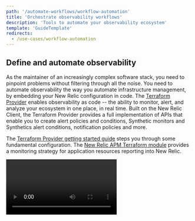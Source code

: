 ```yaml
---
path: '/automate-workflows/workflow-automation'
title: 'Orchestrate observability workflows'
description: 'Tools to automate your observability ecosystem'
template: 'GuideTemplate'
redirects:
  - /use-cases/workflow-automation
---
```


## Define and automate observability

As the maintainer of an increasingly complex software stack, you need to
pinpoint problems without filtering through all the noise. You need to automate
observability the way you automate infrastructure management, by embedding your
New Relic configuration in code. The [Terraform
Provider](https://www.terraform.io/docs/providers/newrelic/index.html) enables
observability as code -- the ability to monitor, alert, and analyze your
ecosystem in one place, in real time. Built on the New Relic Client, the
Terraform Provider provides a full implementation of APIs that enable you to
create alert policies and conditions, Synthetic monitors and Synthetics alert
conditions, notification policies and more.

The [Terraform Provider getting started
guide](https://www.terraform.io/docs/providers/newrelic/guides/getting_started.html)
steps you through some fundamental configuration. The [New Relic APM Terraform
module](https://registry.terraform.io/modules/newrelic/apm/newrelic/0.0.4)
provides a monitoring strategy for application resources reporting into New
Relic.

<Video type='youtube' id='UwJ-7BLylJo' />

## Build event-based workflows

When you’re constantly releasing features, you need to easily track changes in
your environment and monitor your systems. The [New Relic
CLI](https://github.com/newrelic/newrelic-cli) enables the integration of New
Relic into your existing workflows, from fetching data from your laptop while
troubleshooting an issue, to adding New Relic into your CI/CD pipeline. The CLI
is a supported library that consolidates New Relic tools, enabling you to
perform these tasks (and more):

* Search for entities across all your New Relic accounts
* Manage tags across all of your entities
* Record APM application deployments within New Relic

See the [New Relic CLI getting started
guide](https://github.com/newrelic/newrelic-cli/blob/master/docs/GETTING_STARTED.md)
for steps to get set up, tag an application, tag all applications, or create a
deployment marker.

<Video type='youtube' id='g00AeKlECZA'/>

## Harness multiple APIs with a single client

The [New Relic Client](https://github.com/newrelic/newrelic-client-go) provides
the building blocks for many tools in the toolkit, enabling quick access to a
handful of New Relic APIs. The Client means you don’t have to toil over things
like serialization and authentication. Use it to record your application
deployments without having to learn how the API works. Or to automate changing
tags within New Relic when service ownership changes. And you can
programmatically manage your assets via APIs and auto-instrumentation within
your own custom applications.

The client provides full support for these New Relic API endpoints:

* [NerdGraph API](https://docs.newrelic.com/docs/apis/nerdgraph/get-started/introduction-new-relic-nerdgraph), New Relic’s GraphQL API
* [REST v2 API](https://docs.newrelic.com/docs/apis/rest-api-v2/getting-started/introduction-new-relic-rest-api-v2)
* [Infrastructure API](https://docs.newrelic.com/docs/infrastructure/new-relic-infrastructure/infrastructure-alert-conditions/rest-api-calls-new-relic-infrastructure-alerts)
* [Synthetics API](https://docs.newrelic.com/docs/apis/synthetics-rest-api/monitor-examples/manage-synthetics-monitors-rest-api)

## Provision New Relic resources with AWS CloudFormation

If you’re a developer using AWS CloudFormation, the [New Relic CloudFormation
integration](https://github.com/newrelic/cloudformation-partner-integration)
enables you to provision a subset of New Relic resources. You can build on the
New Relic Client, and configure basic NRQL alerts.

For more information, see our [AWS CloudFormation
integration](https://docs.newrelic.com/docs/integrations/amazon-integrations/aws-integrations-list/aws-cloudformation-integration)
documentation.

## For more help

* [Developer Toolkit on GitHub](https://newrelic.github.io/developer-toolkit/)
* [Discuss on the Explorer’s Hub](https://discuss.newrelic.com/c/build-on-new-relic/developer-toolkit)
* [Toolkit roadmap](https://newrelic.github.io/developer-toolkit/roadmap/)
